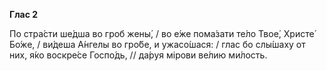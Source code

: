 **Глас 2**

По стра́сти ше́дша во гроб жены́, / во е́же пома́зати те́ло Твое́, Христе́ Бо́же, / ви́деша А́нгелы во гро́бе, и ужасо́шася: / глас бо слы́шаху от них, я́ко воскре́се Госпо́дь, // да́руя мiрови ве́лию ми́лость.
